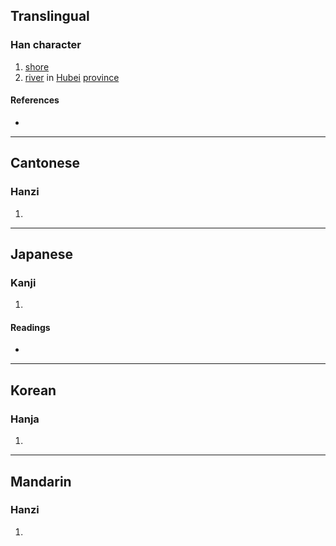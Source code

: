 {{character info/new}}
==Translingual==

===Han character===
{{Han char|rn=85|rad=水|as=13|sn=16|four=38118|canj=EHMO|ids=⿰氵筮}}

# [[shore]]
# [[river]] in [[Hubei]] [[province]]

====References====
* {{Han ref|kx=0653.050|dkj=18392|dj=1063.070|hdz=31759.050|uh=6FA8|ud=28584|bh=E9F5|bd=59893}}

----

==Cantonese==

===Hanzi===
{{yue-hanzi|jyut=|y=sai6}}

# {{defn|lang=yue|sort=水13}}

----

==Japanese==

===Kanji===
{{ja-kanji|grade=|rs=水13}}

# {{defn|lang=ja|sort=水13}}

====Readings====
* {{ja-readings|on=[[せい]] (sei), [[ぜい]] (zei), [[えい]] (ei)|kun=[[つきじ]] (tsukiji)}}

----

==Korean==

===Hanja===
{{ko-hanja|hangeul=서|eumhun=|rv=seo|mr=sŏ|y=se}}

# {{defn|lang=ko|sort=水13}}

----

==Mandarin==

===Hanzi===
{{cmn-hanzi|pin=[[shì]] ([[shi4]])|wg=shih<sup>4</sup>}}

# {{defn|lang=cmn|sort=水13}}